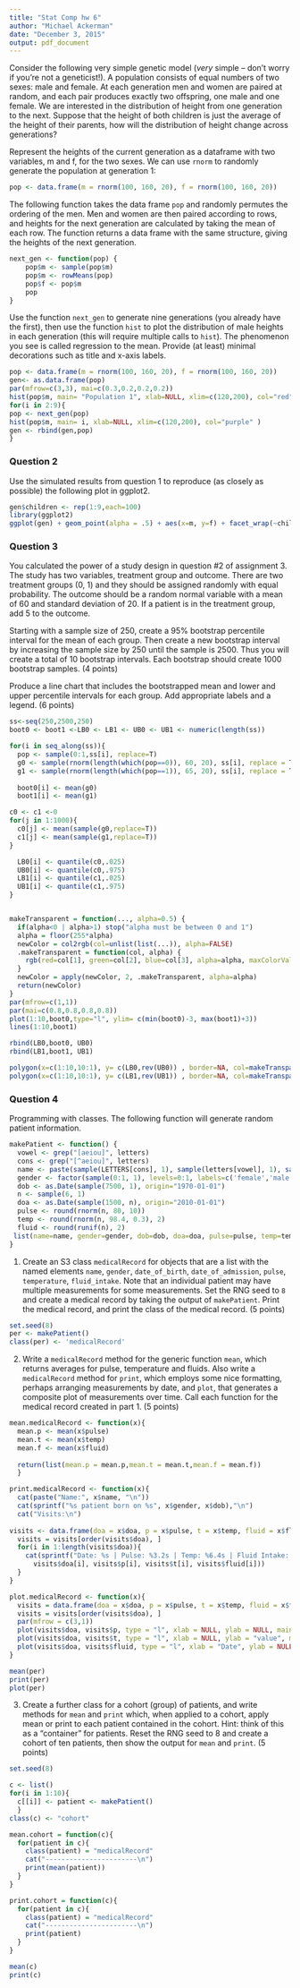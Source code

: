 ```yaml
---
title: "Stat Comp hw 6"
author: "Michael Ackerman"
date: "December 3, 2015"
output: pdf_document
---
```


Consider the following very simple genetic model (*very* simple -- don't worry if you're not a geneticist!). A population consists of equal numbers of two sexes: male and female. At each generation men and women are paired at random, and each pair produces exactly two offspring, one male and one female. We are interested in the distribution of height from one generation to the next. Suppose that the height of both children is just the average of the height of their parents, how will the distribution of height change across generations?

Represent the heights of the current generation as a dataframe with two variables, m and f, for the two sexes. We can use `rnorm` to randomly generate the population at generation 1:

```r
pop <- data.frame(m = rnorm(100, 160, 20), f = rnorm(100, 160, 20))
```

The following function takes the data frame `pop` and randomly permutes the ordering of the men. Men and women are then paired according to rows, and heights for the next generation are calculated by taking the mean of each row. The function returns a data frame with the same structure, giving the heights of the next generation.

```r
next_gen <- function(pop) {
    pop$m <- sample(pop$m)
    pop$m <- rowMeans(pop)
    pop$f <- pop$m
    pop
}
```

Use the function `next_gen` to generate nine generations (you already have the first), then use the function `hist` to plot the distribution of male heights in each generation (this will require multiple calls to `hist`). The phenomenon you see is called regression to the mean.  Provide (at least) minimal decorations such as title and x-axis labels.

```r
pop <- data.frame(m = rnorm(100, 160, 20), f = rnorm(100, 160, 20))
gen<- as.data.frame(pop)
par(mfrow=c(3,3), mai=c(0.3,0.2,0.2,0.2))
hist(pop$m, main= "Population 1", xlab=NULL, xlim=c(120,200), col="red")
for(i in 2:9){
pop <- next_gen(pop)
hist(pop$m, main= i, xlab=NULL, xlim=c(120,200), col="purple" ) 
gen <- rbind(gen,pop)
}
```

### Question 2 ###

Use the simulated results from question 1 to reproduce (as closely as possible) the following plot in ggplot2.

```r
gen$children <- rep(1:9,each=100)
library(ggplot2)
ggplot(gen) + geom_point(alpha = .5) + aes(x=m, y=f) + facet_wrap(~children, nrow= 3)
```

### Question 3 ###

You calculated the power of a study design in question #2 of assignment 3. The study has two variables, treatment group and outcome. There are two treatment groups (0, 1) and they should be assigned randomly with equal probability. The outcome should be a random normal variable with a mean of 60 and standard deviation of 20. If a patient is in the treatment group, add 5 to the outcome.

Starting with a sample size of 250, create a 95% bootstrap percentile interval for the mean of each group. Then create a new bootstrap interval by increasing the sample size by 250 until the sample is 2500. Thus you will create a total of 10 bootstrap intervals.  Each bootstrap should create 1000 bootstrap samples. (4 points)

Produce a line chart that includes the bootstrapped mean and lower and upper percentile intervals for each group.  Add appropriate labels and a legend. (6 points)

```r
ss<-seq(250,2500,250)  
boot0 <- boot1 <-LB0 <- LB1 <- UB0 <- UB1 <- numeric(length(ss))

for(i in seq_along(ss)){
  pop <- sample(0:1,ss[i], replace=T)
  g0 <- sample(rnorm(length(which(pop==0)), 60, 20), ss[i], replace = T)
  g1 <- sample(rnorm(length(which(pop==1)), 65, 20), ss[i], replace = T)
  
  boot0[i] <- mean(g0)
  boot1[i] <- mean(g1)

c0 <- c1 <-0
for(j in 1:1000){
  c0[j] <- mean(sample(g0,replace=T))
  c1[j] <- mean(sample(g1,replace=T))
}

  LB0[i] <- quantile(c0,.025)
  UB0[i] <- quantile(c0,.975)
  LB1[i] <- quantile(c1,.025)
  UB1[i] <- quantile(c1,.975)
}


makeTransparent = function(..., alpha=0.5) {
  if(alpha<0 | alpha>1) stop("alpha must be between 0 and 1")
  alpha = floor(255*alpha)  
  newColor = col2rgb(col=unlist(list(...)), alpha=FALSE)
  .makeTransparent = function(col, alpha) {
    rgb(red=col[1], green=col[2], blue=col[3], alpha=alpha, maxColorValue=255)
  }
  newColor = apply(newColor, 2, .makeTransparent, alpha=alpha)
  return(newColor)
}
par(mfrow=c(1,1))
par(mai=c(0.8,0.8,0.8,0.8))
plot(1:10,boot0,type="l", ylim= c(min(boot0)-3, max(boot1)+3))
lines(1:10,boot1)

rbind(LB0,boot0, UB0)
rbind(LB1,boot1, UB1)

polygon(x=c(1:10,10:1), y= c(LB0,rev(UB0)) , border=NA, col=makeTransparent('blue',alpha=0.5))
polygon(x=c(1:10,10:1), y= c(LB1,rev(UB1)) , border=NA, col=makeTransparent('red',alpha=0.5))
```

### Question 4 ###

Programming with classes.  The following function will generate random patient information.

```r
makePatient <- function() {
  vowel <- grep("[aeiou]", letters)
  cons <- grep("[^aeiou]", letters)
  name <- paste(sample(LETTERS[cons], 1), sample(letters[vowel], 1), sample(letters[cons], 1), sep='')
  gender <- factor(sample(0:1, 1), levels=0:1, labels=c('female','male'))
  dob <- as.Date(sample(7500, 1), origin="1970-01-01")
  n <- sample(6, 1)
  doa <- as.Date(sample(1500, n), origin="2010-01-01")
  pulse <- round(rnorm(n, 80, 10))
  temp <- round(rnorm(n, 98.4, 0.3), 2)
  fluid <- round(runif(n), 2)
 list(name=name, gender=gender, dob=dob, doa=doa, pulse=pulse, temp=temp, fluid=fluid)
}
```

1. Create an S3 class `medicalRecord` for objects that are a list with the named elements `name`, `gender`, `date_of_birth`, `date_of_admission`, `pulse`, `temperature`, `fluid_intake`. Note that an individual patient may have multiple measurements for some measurements.  Set the RNG seed to `8` and create a medical record by taking the output of `makePatient`.  Print the medical record, and print the class of the medical record. (5 points)

```r
set.seed(8)
per <- makePatient()
class(per) <- 'medicalRecord'
```

2. Write a `medicalRecord` method for the generic function `mean`, which returns averages for pulse, temperature and fluids. Also write a `medicalRecord` method for `print`, which employs some nice formatting, perhaps arranging measurements by date, and `plot`, that generates a composite plot of measurements over time.  Call each function for the medical record created in part 1. (5 points)

```r
mean.medicalRecord <- function(x){
  mean.p <- mean(x$pulse)
  mean.t <- mean(x$temp)
  mean.f <- mean(x$fluid)
  
  return(list(mean.p = mean.p,mean.t = mean.t,mean.f = mean.f))
  }

print.medicalRecord <- function(x){
  cat(paste("Name:", x$name, "\n"))
  cat(sprintf("%s patient born on %s", x$gender, x$dob),"\n")
  cat("Visits:\n")
  
visits <- data.frame(doa = x$doa, p = x$pulse, t = x$temp, fluid = x$fluid)
  visits = visits[order(visits$doa), ]
  for(i in 1:length(visits$doa)){
    cat(sprintf("Date: %s | Pulse: %3.2s | Temp: %6.4s | Fluid Intake: %6.4s\n",
      visits$doa[i], visits$p[i], visits$t[i], visits$fluid[i]))
  }
}

plot.medicalRecord <- function(x){
  visits = data.frame(doa = x$doa, p = x$pulse, t = x$temp, fluid = x$fluid)
  visits = visits[order(visits$doa), ]
  par(mfrow = c(3,1))
  plot(visits$doa, visits$p, type = "l", xlab = NULL, ylab = NULL, main = "Pulse")
  plot(visits$doa, visits$t, type = "l", xlab = NULL, ylab = "value", main = "Temp")
  plot(visits$doa, visits$fluid, type = "l", xlab = "Date", ylab = NULL, main = "Fluids")
}

mean(per)
print(per)
plot(per)
```

3. Create a further class for a cohort (group) of patients, and write methods for `mean` and `print` which, when applied to a cohort, apply mean or print to each patient contained in the cohort. Hint: think of this as a "container" for patients.  Reset the RNG seed to 8 and create a cohort of ten patients, then show the output for `mean` and `print`. (5 points)

```r
set.seed(8)

c <- list()
for(i in 1:10){
  c[[i]] <- patient <- makePatient()
  }
class(c) <- "cohort"

mean.cohort = function(c){
  for(patient in c){
    class(patient) = "medicalRecord"  
    cat("-----------------------\n")
    print(mean(patient))
  }
}

print.cohort = function(c){
  for(patient in c){
    class(patient) = "medicalRecord"
    cat("-----------------------\n")
    print(patient)
  }
}

mean(c)
print(c)
```